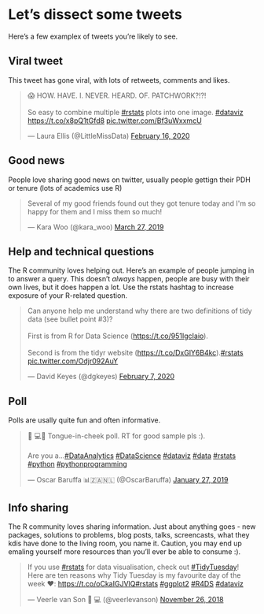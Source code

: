 # Let's dissect some tweets

Here's a few examplex of tweets you're likely to see.

## Viral tweet

This tweet has gone viral, with lots of retweets, comments and likes. 

<blockquote class="twitter-tweet"><p lang="en" dir="ltr">😱 HOW. HAVE. I. NEVER. HEARD. OF. PATCHWORK?!?! <br><br>So easy to combine multiple <a href="https://twitter.com/hashtag/rstats?src=hash&amp;ref_src=twsrc%5Etfw">#rstats</a> plots into one image. <a href="https://twitter.com/hashtag/dataviz?src=hash&amp;ref_src=twsrc%5Etfw">#dataviz</a> <a href="https://t.co/x8pQ1tGfd8">https://t.co/x8pQ1tGfd8</a> <a href="https://t.co/Bf3uWxxmcU">pic.twitter.com/Bf3uWxxmcU</a></p>&mdash; Laura Ellis (@LittleMissData) <a href="https://twitter.com/LittleMissData/status/1229176433123168256?ref_src=twsrc%5Etfw">February 16, 2020</a></blockquote> <script async src="https://platform.twitter.com/widgets.js" charset="utf-8"></script>


## Good news
People love sharing good news on twitter, usually people gettign their PDH or tenure (lots of academics use R)

<blockquote class="twitter-tweet"><p lang="en" dir="ltr">Several of my good friends found out they got tenure today and I&#39;m so happy for them and I miss them so much!</p>&mdash; Kara Woo (@kara_woo) <a href="https://twitter.com/kara_woo/status/1110721613375246336?ref_src=twsrc%5Etfw">March 27, 2019</a></blockquote> <script async src="https://platform.twitter.com/widgets.js" charset="utf-8"></script>


## Help and technical questions
The R community loves helping out. Here's an example of people jumping in to answer a query. This doesn't _always_ happen, people are busy with their own lives, but it does happen a lot. Use the rstats hashtag to increase exposure of your R-related question. 

<blockquote class="twitter-tweet"><p lang="en" dir="ltr">Can anyone help me understand why there are two definitions of tidy data (see bullet point #3)? <br><br>First is from R for Data Science (<a href="https://t.co/951IgcIaio">https://t.co/951IgcIaio</a>).<br><br>Second is from the tidyr website (<a href="https://t.co/DxGlY6B4kc">https://t.co/DxGlY6B4kc</a>).<a href="https://twitter.com/hashtag/rstats?src=hash&amp;ref_src=twsrc%5Etfw">#rstats</a> <a href="https://t.co/Odjr092AuY">pic.twitter.com/Odjr092AuY</a></p>&mdash; David Keyes (@dgkeyes) <a href="https://twitter.com/dgkeyes/status/1225863868213186560?ref_src=twsrc%5Etfw">February 7, 2020</a></blockquote> <script async src="https://platform.twitter.com/widgets.js" charset="utf-8"></script>


## Poll
Polls are usally quite fun and often informative. 

<blockquote class="twitter-tweet"><p lang="en" dir="ltr">👨
💻👀 Tongue-in-cheek poll. RT for good sample pls :).<br><br>Are you a...<a href="https://twitter.com/hashtag/DataAnalytics?src=hash&amp;ref_src=twsrc%5Etfw">#DataAnalytics</a> <a href="https://twitter.com/hashtag/DataScience?src=hash&amp;ref_src=twsrc%5Etfw">#DataScience</a> <a href="https://twitter.com/hashtag/dataviz?src=hash&amp;ref_src=twsrc%5Etfw">#dataviz</a> <a href="https://twitter.com/hashtag/data?src=hash&amp;ref_src=twsrc%5Etfw">#data</a> <a href="https://twitter.com/hashtag/rstats?src=hash&amp;ref_src=twsrc%5Etfw">#rstats</a> <a href="https://twitter.com/hashtag/python?src=hash&amp;ref_src=twsrc%5Etfw">#python</a> <a href="https://twitter.com/hashtag/pythonprogramming?src=hash&amp;ref_src=twsrc%5Etfw">#pythonprogramming</a></p>&mdash; Oscar Baruffa 📊🇿🇦🇳🇱 (@OscarBaruffa) <a href="https://twitter.com/OscarBaruffa/status/1089609740089466880?ref_src=twsrc%5Etfw">January 27, 2019</a></blockquote> <script async src="https://platform.twitter.com/widgets.js" charset="utf-8"></script>


## Info sharing
The R community loves sharing information. Just about anything goes - new packages, solutions to problems, blog posts, talks, screencasts, what they kdis have done to the living room, you name it. Caution, you may end up emaling yourself more resources than you'll ever be able to consume :).

<blockquote class="twitter-tweet"><p lang="en" dir="ltr">If you use <a href="https://twitter.com/hashtag/rstats?src=hash&amp;ref_src=twsrc%5Etfw">#rstats</a> for data visualisation, check out <a href="https://twitter.com/hashtag/TidyTuesday?src=hash&amp;ref_src=twsrc%5Etfw">#TidyTuesday</a>! Here are ten reasons why Tidy Tuesday is my favourite day of the week ❤️: <a href="https://t.co/oCkaIGJVlQ">https://t.co/oCkaIGJVlQ</a><a href="https://twitter.com/hashtag/rstats?src=hash&amp;ref_src=twsrc%5Etfw">#rstats</a> <a href="https://twitter.com/hashtag/ggplot2?src=hash&amp;ref_src=twsrc%5Etfw">#ggplot2</a> <a href="https://twitter.com/hashtag/R4DS?src=hash&amp;ref_src=twsrc%5Etfw">#R4DS</a> <a href="https://twitter.com/hashtag/dataviz?src=hash&amp;ref_src=twsrc%5Etfw">#dataviz</a></p>&mdash; Veerle van Son 👩
💻 (@veerlevanson) <a href="https://twitter.com/veerlevanson/status/1067053142032945153?ref_src=twsrc%5Etfw">November 26, 2018</a></blockquote> <script async src="https://platform.twitter.com/widgets.js" charset="utf-8"></script>
